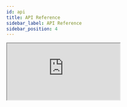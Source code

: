 ```yaml
---
id: api
title: API Reference
sidebar_label: API Reference
sidebar_position: 4
---
```


<iframe
  src="https://fastapi-latest-7dcj.onrender.com/docs"
  style={{
    width: '100%',
    height: '80vh',
    border: 'none',
    minHeight: '600px',
  }}
/>



